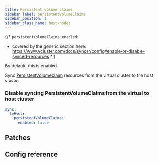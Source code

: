 ```yaml
---
title: Persistent volume claims
sidebar_label: persistentVolumeClaims
sidebar_position: 1
sidebar_class_name: host-nodes
---
```




<TenancySupport hostNodes="true" />

{/*
`persistentVolumeClaims.enabled`:
- covered by the generic section here: https://www.vcluster.com/docs/syncer/config#enable-or-disable-synced-resources
*/}

By default, this is enabled.

Sync [PersistentVolumeClaim](https://kubernetes.io/docs/concepts/storage/persistent-volumes/) resources from the virtual cluster to the host cluster.

### Disable syncing PersistentVolumeClaims from the virtual to host cluster

```YAML
sync:
  toHost:
    persistentVolumeClaims:
      enabled: false
```

## Patches

<Patches resource="persistentVolumeClaims" path="spec.storageClassName" direction="toHost"  />

## Config reference

<EnableSwitch/>
